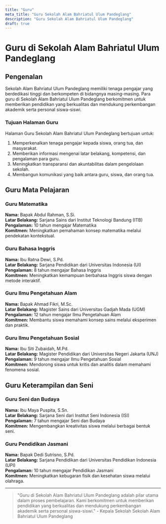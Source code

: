 ```yaml
---
title: "Guru"
meta_title: "Guru Sekolah Alam Bahriatul Ulum Pandeglang"
description: "Guru Sekolah Alam Bahriatul Ulum Pandeglang"
draft: true
---
```


# Guru di Sekolah Alam Bahriatul Ulum Pandeglang

## Pengenalan

Sekolah Alam Bahriatul Ulum Pandeglang memiliki tenaga pengajar yang berdedikasi tinggi dan berkompeten di bidangnya masing-masing. Para guru di Sekolah Alam Bahriatul Ulum Pandeglang berkomitmen untuk memberikan pendidikan yang berkualitas dan mendukung perkembangan akademik serta personal siswa-siswi.

### Tujuan Halaman Guru

Halaman Guru Sekolah Alam Bahriatul Ulum Pandeglang bertujuan untuk:
1. Memperkenalkan tenaga pengajar kepada siswa, orang tua, dan masyarakat.
2. Memberikan informasi mengenai latar belakang, kompetensi, dan pengalaman para guru.
3. Meningkatkan transparansi dan akuntabilitas dalam pengelolaan sekolah.
4. Membangun komunikasi yang baik antara guru, siswa, dan orang tua.

## Guru Mata Pelajaran

### Guru Matematika

**Nama:** Bapak Abdul Rahman, S.Si.  
**Latar Belakang:** Sarjana Sains dari Institut Teknologi Bandung (ITB)  
**Pengalaman:** 10 tahun mengajar Matematika  
**Komitmen:** Meningkatkan pemahaman konsep matematika melalui pendekatan kontekstual.

### Guru Bahasa Inggris

**Nama:** Ibu Ratna Dewi, S.Pd.  
**Latar Belakang:** Sarjana Pendidikan dari Universitas Indonesia (UI)  
**Pengalaman:** 8 tahun mengajar Bahasa Inggris  
**Komitmen:** Meningkatkan kemampuan berbahasa Inggris siswa dengan metode interaktif.

### Guru Ilmu Pengetahuan Alam

**Nama:** Bapak Ahmad Fikri, M.Sc.  
**Latar Belakang:** Magister Sains dari Universitas Gadjah Mada (UGM)  
**Pengalaman:** 12 tahun mengajar Ilmu Pengetahuan Alam  
**Komitmen:** Membantu siswa memahami konsep sains melalui eksperimen dan praktik.

### Guru Ilmu Pengetahuan Sosial

**Nama:** Ibu Siti Zubaidah, M.Pd.  
**Latar Belakang:** Magister Pendidikan dari Universitas Negeri Jakarta (UNJ)  
**Pengalaman:** 9 tahun mengajar Ilmu Pengetahuan Sosial  
**Komitmen:** Mendorong siswa untuk kritis dan analitis dalam memahami fenomena sosial.

## Guru Keterampilan dan Seni

### Guru Seni dan Budaya

**Nama:** Ibu Maya Puspita, S.Sn.  
**Latar Belakang:** Sarjana Seni dari Institut Seni Indonesia (ISI)  
**Pengalaman:** 7 tahun mengajar Seni dan Budaya  
**Komitmen:** Mengembangkan kreativitas siswa melalui berbagai bentuk seni.

### Guru Pendidikan Jasmani

**Nama:** Bapak Dedi Sutrisno, S.Pd.  
**Latar Belakang:** Sarjana Pendidikan dari Universitas Pendidikan Indonesia (UPI)  
**Pengalaman:** 10 tahun mengajar Pendidikan Jasmani  
**Komitmen:** Meningkatkan kebugaran fisik dan kesehatan siswa melalui olahraga.

---

> "Guru di Sekolah Alam Bahriatul Ulum Pandeglang adalah pilar utama dalam proses pembelajaran. Kami berkomitmen untuk memberikan pendidikan yang berkualitas dan mendukung perkembangan akademik serta personal siswa-siswi." - Kepala Sekolah Sekolah Alam Bahriatul Ulum Pandeglang
